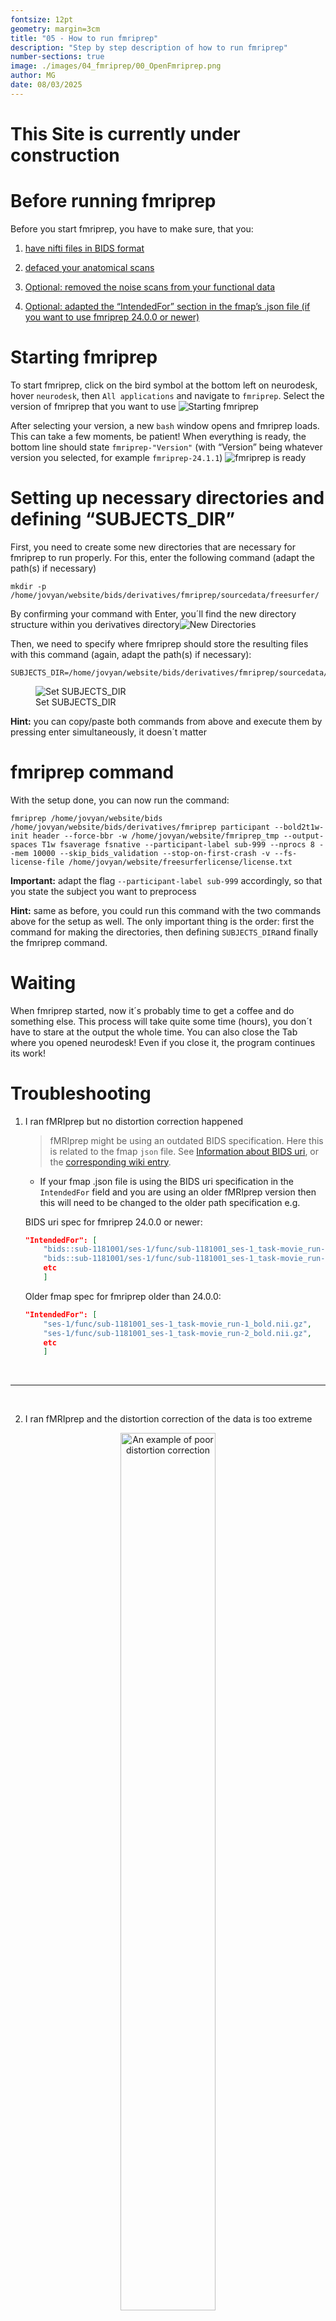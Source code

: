```yaml
---
fontsize: 12pt
geometry: margin=3cm
title: "05 - How to run fmriprep"
description: "Step by step description of how to run fmriprep"
number-sections: true
image: ./images/04_fmriprep/00_OpenFmriprep.png
author: MG
date: 08/03/2025
---
```


# This Site is currently under construction

# Before running fmriprep {#sec-NecessitiesFmriprep}

Before you start fmriprep, you have to make sure, that you:

1.  [have nifti files in BIDS format](DICOMtoBIDS.qmd)

2.  [defaced your anatomical scans](defacing.qmd)

3.  [Optional: removed the noise scans from your functional data](RemoveDenoisingScan.qmd)

4.  [Optional: adapted the "IntendedFor" section in the fmap's .json file (if you want to use fmriprep 24.0.0 or newer)](DICOMtoBIDS.qmd#sec-IntendedFor)

# Starting fmriprep {#sec-fmriprepStart}

To start fmriprep, click on the bird symbol at the bottom left on neurodesk, hover `neurodesk`, then `All applications` and navigate to `fmriprep`. Select the version of fmriprep that you want to use ![Starting fmriprep](./images/04_fmriprep/00_OpenFmriprep.png)

After selecting your version, a new `bash` window opens and fmriprep loads. This can take a few moments, be patient! When everything is ready, the bottom line should state `fmriprep-"Version"` (with "Version" being whatever version you selected, for example `fmriprep-24.1.1`) ![fmriprep is ready](./images/04_fmriprep/01_fmriprepReady.png)

# Setting up necessary directories and defining "SUBJECTS_DIR" {#sec-fmriprepSetup}

First, you need to create some new directories that are necessary for fmriprep to run properly. For this, enter the following command (adapt the path(s) if necessary)

```         
mkdir -p /home/jovyan/website/bids/derivatives/fmriprep/sourcedata/freesurfer/
```

By confirming your command with Enter, you´ll find the new directory structure within you derivatives directory![New Directories](./images/04_fmriprep/02_newDirectories.png)

Then, we need to specify where fmriprep should store the resulting files with this command (again, adapt the path(s) if necessary):

```         
SUBJECTS_DIR=/home/jovyan/website/bids/derivatives/fmriprep/sourcedata/freesurfer/
```

![Set SUBJECTS_DIR](./images/04_fmriprep/03_setSUBJECTS_DIR.png)

**Hint:** you can copy/paste both commands from above and execute them by pressing enter simultaneously, it doesn´t matter

# fmriprep command {#sec-fmriprepCommand}

With the setup done, you can now run the command:

```         
fmriprep /home/jovyan/website/bids /home/jovyan/website/bids/derivatives/fmriprep participant --bold2t1w-init header --force-bbr -w /home/jovyan/website/fmriprep_tmp --output-spaces T1w fsaverage fsnative --participant-label sub-999 --nprocs 8 --mem 10000 --skip_bids_validation --stop-on-first-crash -v --fs-license-file /home/jovyan/website/freesurferlicense/license.txt
```

**Important:** adapt the flag `--participant-label sub-999` accordingly, so that you state the subject you want to preprocess

**Hint:** same as before, you could run this command with the two commands above for the setup as well. The only important thing is the order: first the command for making the directories, then defining `SUBJECTS_DIR`and finally the fmriprep command.

# Waiting

When fmriprep started, now it´s probably time to get a coffee and do something else. This process will take quite some time (hours), you don´t have to stare at the output the whole time. You can also close the Tab where you opened neurodesk! Even if you close it, the program continues its work!

# Troubleshooting

1.  I ran fMRIprep but no distortion correction happened

    > fMRIprep might be using an outdated BIDS specification. Here this is related to the fmap `json` file. See [Information about BIDS uri](https://bids-specification.readthedocs.io/en/stable/common-principles.html#bids-uri), or the [corresponding wiki entry](DICOMtoBIDS.qmd#sec-IntendedFor).

    -   If your fmap .json file is using the BIDS uri specification in the `IntendedFor` field and you are using an older fMRIprep version then this will need to be changed to the older path specification e.g.

    BIDS uri spec for fmriprep 24.0.0 or newer:

    ``` json
    "IntendedFor": [
        "bids::sub-1181001/ses-1/func/sub-1181001_ses-1_task-movie_run-1_bold.nii.gz",
        "bids::sub-1181001/ses-1/func/sub-1181001_ses-1_task-movie_run-2_bold.nii.gz", 
        etc
        ]
    ```

    Older fmap spec for fmriprep older than 24.0.0:

    ``` json
    "IntendedFor": [
        "ses-1/func/sub-1181001_ses-1_task-movie_run-1_bold.nii.gz",
        "ses-1/func/sub-1181001_ses-1_task-movie_run-2_bold.nii.gz",
        etc
        ]
    ```

 

------------------------------------------------------------------------

 

2.  I ran fMRIprep and the distortion correction of the data is too extreme

<center>

![An example of poor distortion correction](./images/poor_DC.png){width="60%"}

</center>

> This is an issue with certain issues of fMRIprep. Using fMRIprep version 20.2.7 may be needed to avoid the extreme distortion correction (newer versions of fMRIprep haven't been tested)

 

------------------------------------------------------------------------

 

3.  If using already run FreeSurfer `recon-all` output and have specified an `expert-opts` file then fMRIprep shows multiple errors

    -   In the directory that has the prerun `recon-all` there is a folder `scripts` that saves the `expert-opts` file. Removing this file allows fMRIprep to run

------------------------------------------------------------------------

4.  If fmriprep fails silently (i.e. gives no error) on coregistering the functional to the structural scan, the solution is (if your structural and functional scans are from the same session) to add the following flag:

    `--bold2t1w-init header`

# The next steps

Congratulations, you successfully preprocessed your data and you are one step closer to analyzing your data!

To continue in your journey to your Analysis, please return to the [Overview-Page](Overview_fromDICOMtoGLM.qmd) to check what to do next.

Alternatively, here is a list of potential next steps to continue with

1.  
